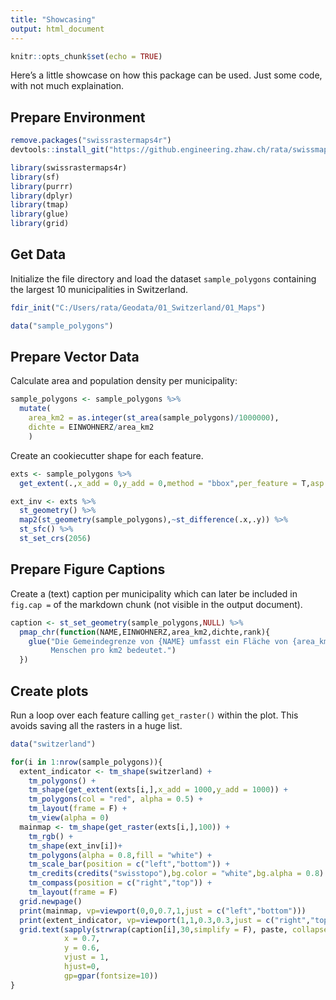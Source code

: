 ```yaml
---
title: "Showcasing"
output: html_document
---
```


```r
knitr::opts_chunk$set(echo = TRUE)
```

Here's a little showcase on how this package can be used. Just some code, with not much explaination.

## Prepare Environment

```r
remove.packages("swissrastermaps4r")
devtools::install_git("https://github.engineering.zhaw.ch/rata/swissmapraster.git",upgrade = F,quiet = T,ref = "master")

```


```r



library(swissrastermaps4r)
library(sf)
library(purrr)
library(dplyr)
library(tmap)
library(glue)
library(grid)
```


## Get Data

Initialize the file directory and load the dataset `sample_polygons` containing the largest 10 municipalities in Switzerland.

```r

fdir_init("C:/Users/rata/Geodata/01_Switzerland/01_Maps")

data("sample_polygons")
```


## Prepare Vector Data


Calculate area and population density per municipality:
```r
sample_polygons <- sample_polygons %>%
  mutate(
    area_km2 = as.integer(st_area(sample_polygons)/1000000),
    dichte = EINWOHNERZ/area_km2
    )
```

Create an cookiecutter shape for each feature.  
```r

exts <- sample_polygons %>%
  get_extent(.,x_add = 0,y_add = 0,method = "bbox",per_feature = T,asp = 1)

ext_inv <- exts %>%
  st_geometry() %>%
  map2(st_geometry(sample_polygons),~st_difference(.x,.y)) %>%
  st_sfc() %>%
  st_set_crs(2056)

```


## Prepare Figure Captions

Create a (text) caption per municipality which can later be included in `fig.cap =` of the markdown chunk (not visible in the output document). 
```r
caption <- st_set_geometry(sample_polygons,NULL) %>%
  pmap_chr(function(NAME,EINWOHNERZ,area_km2,dichte,rank){
    glue("Die Gemeindegrenze von {NAME} umfasst ein Fläche von {area_km2} km2. In diesem Gebiet leben {formatC(EINWOHNERZ,big.mark = ",")} Einwohner, was eine Einwohnerdichte von {as.integer(dichte)}
         Menschen pro km2 bedeutet.")
  })
```


## Create plots

Run a loop over each feature calling `get_raster()` within the plot. This avoids saving 
all the rasters in a huge list.

```r
data("switzerland")

for(i in 1:nrow(sample_polygons)){
  extent_indicator <- tm_shape(switzerland) + 
    tm_polygons() + 
    tm_shape(get_extent(exts[i,],x_add = 1000,y_add = 1000)) + 
    tm_polygons(col = "red", alpha = 0.5) +
    tm_layout(frame = F) +
    tm_view(alpha = 0)
  mainmap <- tm_shape(get_raster(exts[i,],100)) + 
    tm_rgb() + 
    tm_shape(ext_inv[i])+ 
    tm_polygons(alpha = 0.8,fill = "white") +
    tm_scale_bar(position = c("left","bottom")) +
    tm_credits(credits("swisstopo"),bg.color = "white",bg.alpha = 0.8) +
    tm_compass(position = c("right","top")) +
    tm_layout(frame = F) 
  grid.newpage()
  print(mainmap, vp=viewport(0,0,0.7,1,just = c("left","bottom")))
  print(extent_indicator, vp=viewport(1,1,0.3,0.3,just = c("right","top")))
  grid.text(sapply(strwrap(caption[i],30,simplify = F), paste, collapse = "\n"),
            x = 0.7,
            y = 0.6,
            vjust = 1,
            hjust=0,
            gp=gpar(fontsize=10))
}

```

